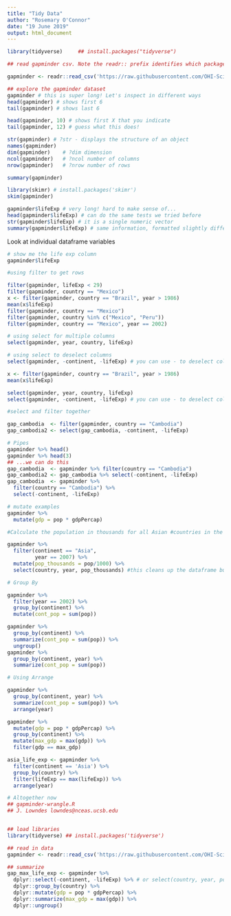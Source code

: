 ```yaml
---
title: "Tidy Data"
author: "Rosemary O'Connor"
date: "19 June 2019"
output: html_document
---
```


```r
library(tidyverse)     ## install.packages("tidyverse")
```

```r

## read gapminder csv. Note the readr:: prefix identifies which package it's in

gapminder <- readr::read_csv('https://raw.githubusercontent.com/OHI-Science/data-science-training/master/data/gapminder.csv')

```
```r
## explore the gapminder dataset
gapminder # this is super long! Let's inspect in different ways
head(gapminder) # shows first 6
tail(gapminder) # shows last 6

head(gapminder, 10) # shows first X that you indicate
tail(gapminder, 12) # guess what this does!

str(gapminder) # ?str - displays the structure of an object
names(gapminder)
dim(gapminder)    # ?dim dimension
ncol(gapminder)   # ?ncol number of columns
nrow(gapminder)   # ?nrow number of rows

summary(gapminder)

library(skimr) # install.packages('skimr')
skim(gapminder)

gapminder$lifeExp # very long! hard to make sense of...
head(gapminder$lifeExp) # can do the same tests we tried before
str(gapminder$lifeExp) # it is a single numeric vector
summary(gapminder$lifeExp) # same information, formatted slightly differently
```

Look at individual dataframe variables
```r
# show me the life exp column
gapminder$lifeExp

#using filter to get rows

filter(gapminder, lifeExp < 29)
filter(gapminder, country == "Mexico")
x <- filter(gapminder, country == "Brazil", year > 1986)  
mean(x$lifeExp) 
filter(gapminder, country == "Mexico")
filter(gapminder, country %in% c("Mexico", "Peru"))
filter(gapminder, country == "Mexico", year == 2002)

# using select for multiple columns
select(gapminder, year, country, lifeExp) 

# using select to deselect columns
select(gapminder, -continent, -lifeExp) # you can use - to deselect columns

x <- filter(gapminder, country == "Brazil", year > 1986)  
mean(x$lifeExp) 

```

```r
select(gapminder, year, country, lifeExp) 
select(gapminder, -continent, -lifeExp) # you can use - to deselect columns

#select and filter together

gap_cambodia  <- filter(gapminder, country == "Cambodia")
gap_cambodia2 <- select(gap_cambodia, -continent, -lifeExp) 

```

```r
# Pipes
gapminder %>% head()
gapminder %>% head(3)
## ...we can do this
gap_cambodia  <- gapminder %>% filter(country == "Cambodia")
gap_cambodia2 <- gap_cambodia %>% select(-continent, -lifeExp) 
gap_cambodia  <- gapminder %>% 
  filter(country == "Cambodia") %>%
  select(-continent, -lifeExp) 
```
```r
# mutate examples
gapminder %>%
  mutate(gdp = pop * gdpPercap)

#Calculate the population in thousands for all Asian #countries in the year 2007 and add it as a new column.

gapminder %>%
  filter(continent == "Asia",
         year == 2007) %>%
  mutate(pop_thousands = pop/1000) %>%
  select(country, year, pop_thousands) #this cleans up the dataframe but isn't necessary

```
```r
# Group By

gapminder %>%
  filter(year == 2002) %>%
  group_by(continent) %>% 
  mutate(cont_pop = sum(pop))

gapminder %>%
  group_by(continent) %>%
  summarize(cont_pop = sum(pop)) %>%
  ungroup()
gapminder %>%
  group_by(continent, year) %>%
  summarize(cont_pop = sum(pop))

```
```r
# Using Arrange

gapminder %>%
  group_by(continent, year) %>%
  summarize(cont_pop = sum(pop)) %>%
  arrange(year)

gapminder %>%
  mutate(gdp = pop * gdpPercap) %>%
  group_by(continent) %>%
  mutate(max_gdp = max(gdp)) %>%
  filter(gdp == max_gdp)

asia_life_exp <- gapminder %>%
  filter(continent == 'Asia') %>%
  group_by(country) %>%
  filter(lifeExp == max(lifeExp)) %>%
  arrange(year) 

```
```r
# Altogether now
## gapminder-wrangle.R
## J. Lowndes lowndes@nceas.ucsb.edu


## load libraries
library(tidyverse) ## install.packages('tidyverse')

## read in data
gapminder <- readr::read_csv('https://raw.githubusercontent.com/OHI-Science/data-science-training/master/data/gapminder.csv') 

## summarize
gap_max_life_exp <- gapminder %>% 
  dplyr::select(-continent, -lifeExp) %>% # or select(country, year, pop, gdpPercap)
  dplyr::group_by(country) %>%
  dplyr::mutate(gdp = pop * gdpPercap) %>%
  dplyr::summarize(max_gdp = max(gdp)) %>%
  dplyr::ungroup() 

```








